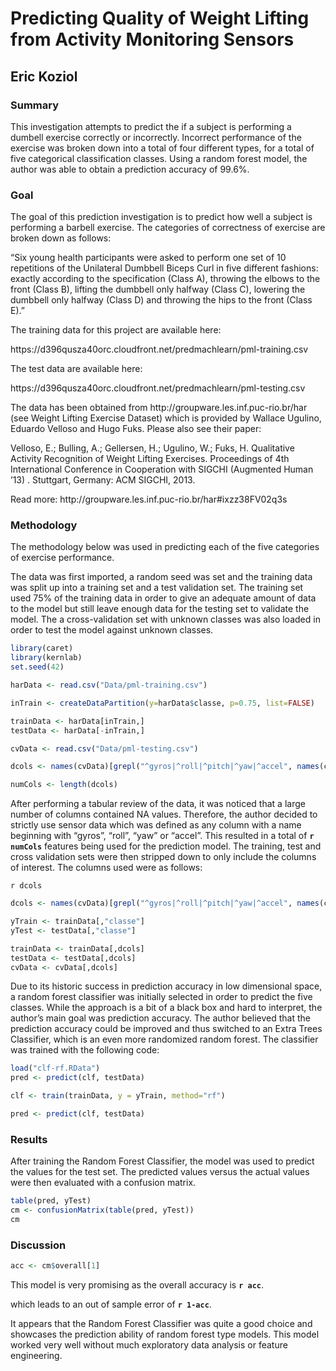 # Predicting Quality of Weight Lifting from Activity Monitoring Sensors
## Eric Koziol

### Summary
This investigation attempts to predict the if a subject is performing a dumbell exercise correctly or incorrectly.  Incorrect performance of the exercise was broken down into a total of four different types, for a total of five categorical classification classes.  Using a random forest model, the author was able to obtain a prediction accuracy of 99.6%.

### Goal
The goal of this prediction investigation is to predict how well a subject is performing a barbell exercise.  The categories of correctness of exercise are broken down as follows:

"Six young health participants were asked to perform one set of 10 repetitions of the Unilateral Dumbbell Biceps Curl in five different fashions: exactly according to the specification (Class A), throwing the elbows to the front (Class B), lifting the dumbbell only halfway (Class C), lowering the dumbbell only halfway (Class D) and throwing the hips to the front (Class E)."

The training data for this project are available here: 

https://d396qusza40orc.cloudfront.net/predmachlearn/pml-training.csv

The test data are available here: 

https://d396qusza40orc.cloudfront.net/predmachlearn/pml-testing.csv

The data has been obtained from http://groupware.les.inf.puc-rio.br/har (see Weight Lifting Exercise Dataset) which is provided by Wallace Ugulino, Eduardo Velloso and Hugo Fuks.  Please also see their paper:

Velloso, E.; Bulling, A.; Gellersen, H.; Ugulino, W.; Fuks, H. Qualitative Activity Recognition of Weight Lifting Exercises. Proceedings of 4th International Conference in Cooperation with SIGCHI (Augmented Human '13) . Stuttgart, Germany: ACM SIGCHI, 2013.

Read more: http://groupware.les.inf.puc-rio.br/har#ixzz38FV02q3s


### Methodology
The methodology below was used in predicting each of the five categories of exercise performance.

The data was first imported, a random seed was set and the training data was split up into a training set and a test validation set.  The training set used 75% of the training data in order to give an adequate amount of data to the model but still leave enough data for the testing set to validate the model. The a cross-validation set with unknown classes was also loaded in order to test the model against unknown classes.

```r
library(caret)
library(kernlab)
set.seed(42)

harData <- read.csv("Data/pml-training.csv")

inTrain <- createDataPartition(y=harData$classe, p=0.75, list=FALSE)

trainData <- harData[inTrain,]
testData <- harData[-inTrain,]

cvData <- read.csv("Data/pml-testing.csv")
```

```r
dcols <- names(cvData)[grepl("^gyros|^roll|^pitch|^yaw|^accel", names(cvData))]

numCols <- length(dcols)
```


After performing a tabular review of the data, it was noticed that a large number of columns contained NA values.  Therefore, the author decided to strictly use sensor data which was defined as any column with a name beginning with "gyros", "roll", "yaw" or "accel".  This resulted in a total of **`r numCols`** features being used for the prediction model.  The training, test and cross validation sets were then stripped down to only include the columns of interest.  The columns used were as follows:

`r dcols`

```r
dcols <- names(cvData)[grepl("^gyros|^roll|^pitch|^yaw|^accel", names(cvData))]

yTrain <- trainData[,"classe"]
yTest <- testData[,"classe"]

trainData <- trainData[,dcols]
testData <- testData[,dcols]
cvData <- cvData[,dcols]
```

Due to its historic success in prediction accuracy in low dimensional space, a random forest classifier was initially selected in order to predict the five classes.  While the approach is a bit of a black box and hard to interpret, the author's main goal was prediction accuracy.  The author believed that the prediction accuracy could be improved and thus switched to an Extra Trees Classifier, which is an even more randomized random forest.  The classifier was trained with the following code:

```r
load("clf-rf.RData")
pred <- predict(clf, testData)
```

```r
clf <- train(trainData, y = yTrain, method="rf")

pred <- predict(clf, testData)
```

### Results
After training the Random Forest Classifier, the model was used to predict the values for the test set.  The predicted values versus the actual values were then evaluated with a confusion matrix.

```r
table(pred, yTest)
cm <- confusionMatrix(table(pred, yTest))
cm
```


### Discussion
```r
acc <- cm$overall[1]
```

This model is very promising as the overall accuracy is **`r acc`**.

which leads to an out of sample error of **`r 1-acc`**.


It appears that the Random Forest Classifier was quite a good choice and showcases the prediction ability of random forest type models.  This model worked very well without much exploratory data analysis or feature engineering.
